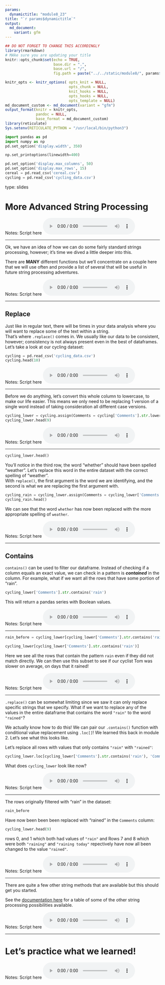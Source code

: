 ```yaml
---
params:
  dynamictitle: "module8_23"
title: "`r params$dynamictitle`"
output: 
  md_document:
    variant: gfm
---
```



```r
## DO NOT FORGET TO CHANGE THIS ACCORDINGLY 
library(rmarkdown)
# MAke sure you are updating your title 
knitr::opts_chunk$set(echo = TRUE,
                      base.dir = ".", 
                      base.url = "/",
                      fig.path = paste("../../static/module8/", params$dynamictitle,"/", sep = ""))

knitr_opts <- knitr_options( opts_knit = NULL,
                             opts_chunk = NULL,
                             knit_hooks = NULL,
                             opts_hooks = NULL,
                             opts_template = NULL)
md_document_custom <- md_document(variant = "gfm")
output_format(knitr = knitr_opts,
              pandoc = NULL,
              base_format = md_document_custom)
library(reticulate)
Sys.setenv(RETICULATE_PYTHON = "/usr/local/bin/python3")
```


```python
import pandas as pd
import numpy as np
pd.set_option('display.width', 350)

np.set_printoptions(linewidth=400)

pd.set_option('display.max_columns', 50)
pd.set_option('display.max_rows', 15)
cereal = pd.read_csv('cereal.csv')
cycling = pd.read_csv('cycling_data.csv')
```

type: slides

# More Advanced String Processing

Notes: Script here
<html>
<audio controls >
  <source src="/placeholder_audio.mp3" />
</audio></html>

---

Ok, we have an idea of how we can do some fairly standard strings processing, however; it's time we dived a little deeper into this. 

There are **MANY** different functions but we'll concentrate on a couple here that we will use often and provide a list of several that will be useful in future string processing adventures. 


Notes: Script here
<html>
<audio controls >
  <source src="/placeholder_audio.mp3" />
</audio></html>

---

## Replace

Just like in regular text, there will be times in your data analysis where you will want to replace some of the text within a string.  
That's where `.replace()` comes in. We usually like our data to be consistent, however; consistency is not always present even in the best of dataframes. 
Let's take a look at our cycling dataset: 

```python
cycling = pd.read_csv('cycling_data.csv')
cycling.head(10)
```


Notes: Script here
<html>
<audio controls >
  <source src="/placeholder_audio.mp3" />
</audio></html>

---

Before we do anything, let's convert this whole column to lowercase, to make our life easier. This means we only need to be replacing 1 version of a single word instead of taking consideration all different case versions. 

```python
cycling_lower = cycling.assign(Comments = cycling['Comments'].str.lower())
cycling_lower.head(9)
```


Notes: Script here
<html>
<audio controls >
  <source src="/placeholder_audio.mp3" />
</audio></html>

---

```python
cycling_lower.head()
```
You'll notice in the third row, the word "whether" should have been spelled "weather". Let's replace this word in the entire dataset with the correct spelling of "weather".     
With `replace()`, the first argument is the word we are identifying, and the second is what we are replacing the first argument with.

```python
cycling_rain = cycling_lower.assign(Comments = cycling_lower['Comments'].str.replace('whether', 'weather'))
cycling_rain.head()
```
We can see that the word `whether` has now been replaced with the more appropriate spelling of `weather`.

Notes: Script here
<html>
<audio controls >
  <source src="/placeholder_audio.mp3" />
</audio></html>

---

## Contains

`contains()` can be used to filter our dataframe.  Instead of checking if a column equals an exact value, we can check in a  pattern is ***contained*** in the column. For example, what if we want all the rows that have some portion of "rain".

```python
cycling_lower['Comments'].str.contains('rain')
```
This will return a pandas series with Boolean values. 

 
Notes: Script here
<html>
<audio controls >
  <source src="/placeholder_audio.mp3" />
</audio></html>

---

```python
rain_before = cycling_lower[cycling_lower['Comments'].str.contains('rain')]
```

```python
cycling_lower[cycling_lower['Comments'].str.contains('rain')]
```
Here we see all the rows that contain the pattern `rain` even if they did not match directly. We can then use this subset to see if our cyclist Tom was slower on average, on days that it rained!  

Notes: Script here
<html>
<audio controls >
  <source src="/placeholder_audio.mp3" />
</audio></html>

---

`.replace()` can be somewhat limiting since we saw it can only replace specific strings that we specify. What if we want to replace any of the values in the entire dataframe that contains the word `"rain"` to  the word `"rained"`?

We actually know how to do this! We can pair our `.contains()` function with conditional value replacement using `.loc[]`! We learned this back in module 2. Let's see what this looks like.  

Let's replace all rows with values that only contains `"rain"` with `"rained"`:

```python
cycling_lower.loc[cycling_lower['Comments'].str.contains('rain'), 'Comments'] = 'rained'
```

What does `cycling_lower` look like now? 

Notes: Script here
<html>
<audio controls >
  <source src="/placeholder_audio.mp3" />
</audio></html>

---

The rows originally filtered with "rain" in the dataset:
```python
rain_before
```

Have now been been been replaced with "rained" in the `Comments` column:

```python
cycling_lower.head(9)
```
rows 0, and 1 which both had values of `"rain"` and Rows 7 and 8 which were both `"raining"` and `"raining today"` repectively have now all been changed to the value `"rained"`.

Notes: Script here
<html>
<audio controls >
  <source src="/placeholder_audio.mp3" />
</audio></html>

---

There are quite a few other string methods that are available but this should get you started. 

See the <a href="https://pandas.pydata.org/pandas-docs/stable/user_guide/text.html#method-summary" target="_blank">documentation here</a> for a table of some of the other string processing possibilities available. 




Notes: Script here
<html>
<audio controls >
  <source src="/placeholder_audio.mp3" />
</audio></html>

---

# Let’s practice what we learned!

Notes: Script here
<html>
<audio controls >
  <source src="/placeholder_audio.mp3" />

